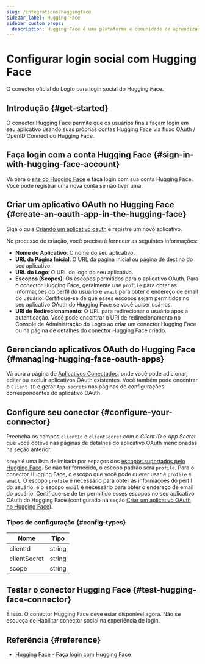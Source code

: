 ```yaml
---
slug: /integrations/huggingface
sidebar_label: Hugging Face
sidebar_custom_props:
  description: Hugging Face é uma plataforma e comunidade de aprendizado de máquina (ML) e ciência de dados que ajuda os usuários a construir, implantar e treinar modelos de aprendizado de máquina.
---
```



# Configurar login social com Hugging Face

O conector oficial do Logto para login social do Hugging Face.

<GuideTip />

## Introdução \{#get-started}

O conector Hugging Face permite que os usuários finais façam login em seu aplicativo usando suas próprias contas Hugging Face via fluxo OAuth / OpenID Connect do Hugging Face.

## Faça login com a conta Hugging Face \{#sign-in-with-hugging-face-account}

Vá para o [site do Hugging Face](https://huggingface.co/) e faça login com sua conta Hugging Face. Você pode registrar uma nova conta se não tiver uma.

## Criar um aplicativo OAuth no Hugging Face \{#create-an-oauth-app-in-the-hugging-face}

Siga o guia [Criando um aplicativo oauth](https://huggingface.co/docs/hub/en/oauth#creating-an-oauth-app) e registre um novo aplicativo.

No processo de criação, você precisará fornecer as seguintes informações:

- **Nome do Aplicativo**: O nome do seu aplicativo.
- **URL da Página Inicial**: O URL da página inicial ou página de destino do seu aplicativo.
- **URL do Logo**: O URL do logo do seu aplicativo.
- **Escopos (Scopes)**: Os escopos permitidos para o aplicativo OAuth. Para o conector Hugging Face, geralmente use `profile` para obter as informações do perfil do usuário e `email` para obter o endereço de email do usuário. Certifique-se de que esses escopos sejam permitidos no seu aplicativo OAuth do Hugging Face se você quiser usá-los.
- **URI de Redirecionamento**: O URL para redirecionar o usuário após a autenticação. Você pode encontrar o URI de redirecionamento no Console de Administração do Logto ao criar um conector Hugging Face ou na página de detalhes do conector Hugging Face criado.

## Gerenciando aplicativos OAuth do Hugging Face \{#managing-hugging-face-oauth-apps}

Vá para a página de [Aplicativos Conectados](https://huggingface.co/settings/connected-applications), onde você pode adicionar, editar ou excluir aplicativos OAuth existentes. Você também pode encontrar o `Client ID` e gerar `App secrets` nas páginas de configurações correspondentes do aplicativo OAuth.

## Configure seu conector \{#configure-your-connector}

Preencha os campos `clientId` e `clientSecret` com o _Client ID_ e _App Secret_ que você obteve nas páginas de detalhes do aplicativo OAuth mencionadas na seção anterior.

`scope` é uma lista delimitada por espaços dos [escopos suportados pelo Hugging Face](https://huggingface.co/docs/hub/en/oauth#currently-supported-scopes). Se não for fornecido, o escopo padrão será `profile`. Para o conector Hugging Face, o escopo que você pode querer usar é `profile` e `email`. O escopo `profile` é necessário para obter as informações do perfil do usuário, e o escopo `email` é necessário para obter o endereço de email do usuário. Certifique-se de ter permitido esses escopos no seu aplicativo OAuth do Hugging Face (configurado na seção [Criar um aplicativo OAuth no Hugging Face](#create-an-oauth-app-in-the-hugging-face)).

### Tipos de configuração \{#config-types}

| Nome         | Tipo   |
| ------------ | ------ |
| clientId     | string |
| clientSecret | string |
| scope        | string |

## Testar o conector Hugging Face \{#test-hugging-face-connector}

É isso. O conector Hugging Face deve estar disponível agora. Não se esqueça de <MainSiteUrl href="/connectors/social-connectors#enable-social-sign-in">Habilitar conector social na experiência de login</MainSiteUrl>.

## Referência \{#reference}

- [Hugging Face - Faça login com Hugging Face](https://huggingface.co/docs/hub/en/oauth#sign-in-with-hugging-face)

